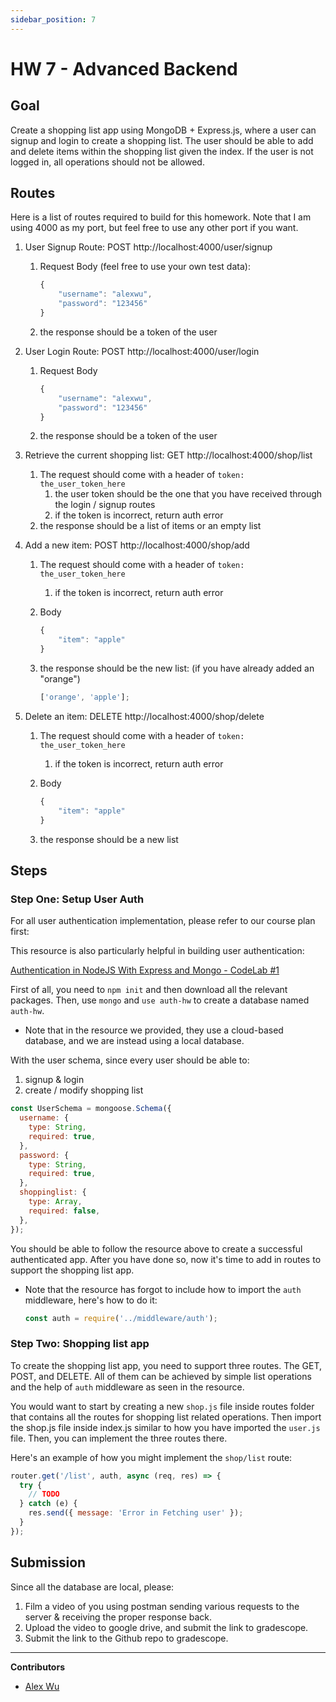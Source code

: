 ```yaml
---
sidebar_position: 7
---
```


# HW 7 - Advanced Backend

## Goal

Create a shopping list app using MongoDB + Express.js, where a user can signup
and login to create a shopping list. The user should be able to add and delete
items within the shopping list given the index. If the user is not logged in,
all operations should not be allowed.

## Routes

Here is a list of routes required to build for this homework. Note that I am
using 4000 as my port, but feel free to use any other port if you want.

1. User Signup Route: POST http://localhost:4000/user/signup

   1. Request Body (feel free to use your own test data):

      ```jsx
      {
          "username": "alexwu",
          "password": "123456"
      }
      ```

   2. the response should be a token of the user

2. User Login Route: POST http://localhost:4000/user/login

   1. Request Body

      ```jsx
      {
          "username": "alexwu",
          "password": "123456"
      }
      ```

   2. the response should be a token of the user

3. Retrieve the current shopping list: GET http://localhost:4000/shop/list
   1. The request should come with a header of `token: the_user_token_here`
      1. the user token should be the one that you have received through the
         login / signup routes
      2. if the token is incorrect, return auth error
   2. the response should be a list of items or an empty list
4. Add a new item: POST http://localhost:4000/shop/add

   1. The request should come with a header of `token: the_user_token_here`
      1. if the token is incorrect, return auth error
   2. Body

      ```jsx
      {
          "item": "apple"
      }
      ```

   3. the response should be the new list: (if you have already added an
      "orange")

      ```jsx
      ['orange', 'apple'];
      ```

5. Delete an item: DELETE http://localhost:4000/shop/delete

   1. The request should come with a header of `token: the_user_token_here`
      1. if the token is incorrect, return auth error
   2. Body

      ```jsx
      {
          "item": "apple"
      }
      ```

   3. the response should be a new list

## Steps

### Step One: Setup User Auth

For all user authentication implementation, please refer to our course plan
first:

This resource is also particularly helpful in building user authentication:

[Authentication in NodeJS With Express and Mongo - CodeLab #1](https://dev.to/dipakkr/implementing-authentication-in-nodejs-with-express-and-jwt-codelab-1-j5i)

First of all, you need to `npm init` and then download all the relevant
packages. Then, use `mongo` and `use auth-hw` to create a database named
`auth-hw`.

- Note that in the resource we provided, they use a cloud-based database, and we
  are instead using a local database.

With the user schema, since every user should be able to:

1. signup & login
2. create / modify shopping list

```jsx
const UserSchema = mongoose.Schema({
  username: {
    type: String,
    required: true,
  },
  password: {
    type: String,
    required: true,
  },
  shoppinglist: {
    type: Array,
    required: false,
  },
});
```

You should be able to follow the resource above to create a successful
authenticated app. After you have done so, now it's time to add in routes to
support the shopping list app.

- Note that the resource has forgot to include how to import the `auth`
  middleware, here's how to do it:
  ```jsx
  const auth = require('../middleware/auth');
  ```

### Step Two: Shopping list app

To create the shopping list app, you need to support three routes. The GET,
POST, and DELETE. All of them can be achieved by simple list operations and the
help of `auth` middleware as seen in the resource.

You would want to start by creating a new `shop.js` file inside routes folder
that contains all the routes for shopping list related operations. Then import
the shop.js file inside index.js similar to how you have imported the `user.js`
file. Then, you can implement the three routes there.

Here's an example of how you might implement the `shop/list` route:

```jsx
router.get('/list', auth, async (req, res) => {
  try {
    // TODO
  } catch (e) {
    res.send({ message: 'Error in Fetching user' });
  }
});
```

## Submission

Since all the database are local, please:

1. Film a video of you using postman sending various requests to the server &
   receiving the proper response back.
2. Upload the video to google drive, and submit the link to gradescope.
3. Submit the link to the Github repo to gradescope.

---

**Contributors**

- [Alex Wu](https://www.linkedin.com/in/jialin-wu-658929185/)
